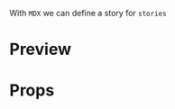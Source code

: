
<Meta title="CardList" />

With `MDX` we can define a story for `stories`

# Preview

<Preview>
  <Story
    name="CardList"
    parameters={{
      design: {
        type: "figma",
        url:
          "https://www.figma.com/file/JdbljcIvyMoEVsBZgsg7bbu8/1.-Apps-StyleguonPressParame-and-Components?node-onPressParam=2690%3A217",
      },
    }}
  >
    <View>
      <View style={{ marginTop: 24 }}>
        <CardList
          direction="horizontal"
          size="large"
          data={[
            {
              image: {
                uri:
                  "https://mediabank.valkenhorst.nl/imagebank/images/263/image86596/c789x2500.png",
              },
              imageHeader: "Header text",
              header: "Sprightly Spring",
              subHeader: "Available for 37 hotels",
            },
            {
              image: {
                uri:
                  "https://mediabank.valkenhorst.nl/imagebank/images/263/image86596/c789x2500.png",
              },
              imageHeader: "Header text",
              header: "Sprightly Spring",
              subHeader: "Available for 37 hotels",
            },
            {
              image: {
                uri:
                  "https://mediabank.valkenhorst.nl/imagebank/images/263/image86596/c789x2500.png",
              },
              imageHeader: "Header text",
              header: "Sprightly Spring",
              subHeader: "Available for 37 hotels",
            },
          ]}
        />
      </View>
      <View style={{ marginTop: 24 }}>
        <CardList
          direction="vertical"
          size="small"
          data={[
            {
              image: {
                uri:
                  "https://mediabank.valkenhorst.nl/imagebank/images/263/image86596/c789x2500.png",
              },
              header: "Sprightly Spring",
              onPressParam: "4",
              subHeader: "Available for 37 hotels",
            },
            {
              image: {
                uri:
                  "https://mediabank.valkenhorst.nl/imagebank/images/263/image86596/c789x2500.png",
              },
              header: "Sprightly Spring",
              onPressParam: "5",
              subHeader: "Available for 37 hotels",
            },
            {
              image: {
                uri:
                  "https://mediabank.valkenhorst.nl/imagebank/images/263/image86596/c789x2500.png",
              },
              header: "Sprightly Spring",
              onPressParam: "6",
              subHeader: "Available for 37 hotels",
            },
          ]}
        />
      </View>
      <View style={{ marginTop: 24 }}>
        <CardList
          direction="vertical"
          size="tiny"
          data={[
            {
              image: {
                uri:
                  "https://mediabank.valkenhorst.nl/imagebank/images/263/image86596/c789x2500.png",
              },
              header: "Sprightly Spring",
              onPressParam: "7",
              subHeader: "Beschikbaar voor 37 hotels",
            },
          ]}
          style={{ paddingVertical: 80 }}
        />
      </View>
      <View style={{ marginTop: 24 }}>
        <CardList
          direction="vertical"
          size="medium"
          data={[
            {
              image: {
                uri:
                  "https://mediabank.valkenhorst.nl/imagebank/images/263/image86596/c789x2500.png",
              },
              imageHeader: "Header text",
              onPressParam: "8",
              header: "Sprightly Spring",
              subHeader: "Available for 37 hotels",
              buttonText: "Proceed",
            },
          ]}
        />
      </View>
    </View>
  </Story>
</Preview>

# Props

<Props of={CardList} />
